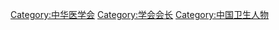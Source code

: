 [[Category:中华医学会|Category:中华医学会]]
[[Category:学会会长|Category:学会会长]]
[[Category:中国卫生人物|Category:中国卫生人物]]
